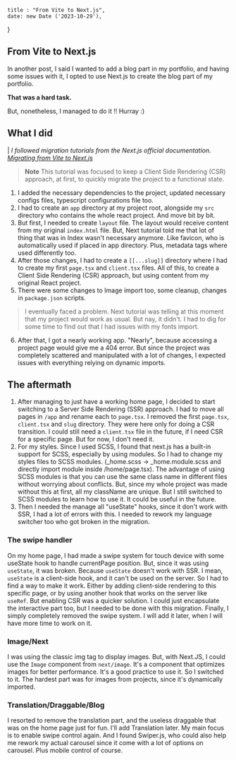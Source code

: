     title : "From Vite to Next.js",
    date: new Date ('2023-10-29'),
}

## From Vite to Next.js

In another post, I said I wanted to add a blog part in my portfolio, and having some issues with it, I opted to use Next.js to create the blog part of my portfolio.

**That was a hard task.**

But, nonetheless, I managed to do it !! Hurray :)

## What I did

| *I followed migration tutorials from the Next.js official documentation. [Migrating from Vite to Next.js](https://nextjs.org/docs/migrating/from-vite)*
> **Note** This tutorial was focused to keep a Client Side Rendering (CSR) approach, at first, to quickly migrate the project to a functional state.


1. I added the necessary dependencies to the project, updated necessary configs files, typescript configurations file too.
2. I had to create an `app` directory at my project root, alongside my `src` directory who contains the whole react project. And move bit by bit.
3. But first, I needed to create `layout` file. The layout would receive content from my original `index.html` file. But, Next tutorial told me that lot of thing that was in Index wasn't necessary anymore. Like favicon, who is automatically used if placed in app directory. Plus, metadata tags where used differently too.
4. After those changes, I had to create a `[[...slug]]` directory where I had to create my first `page.tsx` and `client.tsx` files. All of this, to create a Client Side Rendering (CSR) approach, but using content from my original React project.
5. There were some changes to Image import too, some cleanup, changes in `package.json` scripts.
> I eventually faced a problem. Next tutorial was telling at this moment that my project would work as usual. But nay, it didn't. I had to dig for some time to find out that I had issues with my fonts import.
6. After that, I got a nearly working app. "Nearly", because accessing a project page would give me a 404 error. But since the project was completely scattered and manipulated with a lot of changes, I expected issues with everything relying on dynamic imports.

## The aftermath
1. After managing to just have a working home page, I decided to start switching to a Server Side Rendering (SSR) approach. I had to move all pages in `/app` and rename each to `page.tsx`. I removed the first `page.tsx`, `client.tsx` and `slug` directory. They were here only for doing a CSR transition. I could still need a `client.tsx` file in the future, if I need CSR for a specific page. But for now, I don't need it.
2. For my styles. Since I used SCSS, I found that next.js has a built-in support for SCSS, especially by using modules. So I had to change my styles files to SCSS modules. (_home.scss -> _home.module.scss and directly import module inside /home/page.tsx). The advantage of using SCSS modules is that you can use the same class name in different files without worrying about conflicts. But, since my whole project was made without this at first, all my className are unique. But I still switched to SCSS modules to learn how to use it. It could be useful in the future.
3. Then I needed the manage all "useState" hooks, since it don't work with SSR, I had a lot of errors with this. I needed to rework my language switcher too who got broken in the migration.

### The swipe handler

On my home page, I had made a swipe system for touch device with some useState hook to handle currentPage position. But, since it was using `useState`, it was broken. Because `useState` doesn't work with SSR. I mean, `useState` is a client-side hook, and it can't be used on the server. So I had to find a way to make it work. Either by adding client-side rendering to this specific page, or by using another hook that works on the server like `useRef`. But enabling CSR was a quicker solution.
I could just encapsulate the interactive part too, but I needed to be done with this migration.
Finally, I simply completely removed the swipe system. I will add it later, when I will have more time to work on it.

### Image/Next

I was using the classic img tag to display images. But, with Next.JS, I could use the `Image` component from `next/image`. It's a component that optimizes images for better performance. It's a good practice to use it. So I switched to it.
The hardest part was for images from projects, since it's dynamically imported.

### Translation/Draggable/Blog

I resorted to remove the translation part, and the useless draggable that was on the home page just for fun.
I'll add Translation later.
My main focus is to enable swipe control again. And I found Swiper.js, who could also help me rework my actual carousel since it come with a lot of options on carousel. Plus mobile control of course.